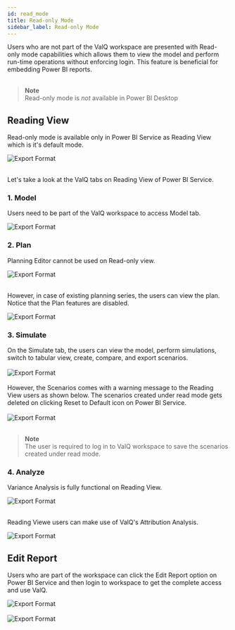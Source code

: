 ```yaml
---
id: read_mode
title: Read-only Mode
sidebar_label: Read-only Mode
---
```


<div style={{textAlign: 'justify'}}>
Users who are not part of the ValQ workspace are presented with Read-only mode 
capabilities which allows them to view the model and perform run-time operations without enforcing login.
This feature is beneficial for embedding Power BI reports.
</div> <br />

> **Note** <br />
Read-only mode is _not_ available in Power BI Desktop

## Reading View

Read-only mode is available only in Power BI Service as Reading View which is it's default mode.

<div style={{ textAlign: "left" }}>
  <Zoom>
    <img
      alt="Export Format"
      src={useBaseUrl("/doc-images/readonly/rom9.png")}
    />
  </Zoom>
</div><br />

Let's take a look at the ValQ tabs on Reading View of Power BI Service.

### 1. Model

Users need to be part of the ValQ workspace to access Model tab.

<div style={{ textAlign: "center" }}>
  <Zoom>
    <img
      alt="Export Format"
      src={useBaseUrl("/doc-images/readonly/rom1.png")}
      width={370}
      height={325}
    />
  </Zoom>
</div>

### 2. Plan

Planning Editor cannot be used on Read-only view.

<div style={{ textAlign: "center" }}>
  <Zoom>
    <img
      alt="Export Format"
      src={useBaseUrl("/doc-images/readonly/rom2.png")}
    />
  </Zoom>
</div><br />

However, in case of existing planning series, the users can view the plan. Notice that the Plan features are disabled.

<div style={{ textAlign: "center" }}>
  <Zoom>
    <img
      alt="Export Format"
      src={useBaseUrl("/doc-images/readonly/rom3.png")}
    />
  </Zoom>
</div>

### 3. Simulate

<div style={{textAlign: 'justify'}}>
On the Simulate tab, the users can view the model, perform simulations, switch to tabular view, create, compare, and export scenarios.
</div> <br />

<div style={{ textAlign: "center" }}>
  <Zoom>
    <img
      alt="Export Format"
      src={useBaseUrl("/doc-images/readonly/rom4.png")}
    />
  </Zoom>
</div> <br />

<div style={{textAlign: 'justify'}}>
However, the Scenarios comes with a warning message to the Reading View users as shown below. 
The scenarios created under read mode gets deleted on clicking Reset to Default icon on Power BI Service.
</div> <br />

<div style={{ textAlign: "center" }}>
  <Zoom>
    <img
      alt="Export Format"
      src={useBaseUrl("/doc-images/readonly/rom5.png")}
    />
  </Zoom>
</div> <br />

> **Note** <br />
The user is required to log in to ValQ workspace to save the scenarios created under read mode.

### 4. Analyze

Variance Analysis is fully functional on Reading View.

<div style={{ textAlign: "center" }}>
  <Zoom>
    <img
      alt="Export Format"
      src={useBaseUrl("/doc-images/readonly/rom6.png")}
    />
  </Zoom>
</div> <br />

Reading Viewe users can make use of ValQ's Attribution Analysis.

<div style={{ textAlign: "center" }}>
  <Zoom>
    <img
      alt="Export Format"
      src={useBaseUrl("/doc-images/readonly/rom7.png")}
    />
  </Zoom>
</div>

## Edit Report

Users who are part of the workspace can click the Edit Report option on Power BI Service and then login to workspace to get the complete access and use ValQ.

<div style={{ textAlign: "left" }}>
  <Zoom>
    <img
      alt="Export Format"
      src={useBaseUrl("/doc-images/readonly/rom8.1.png")}
    />
  </Zoom>
</div> <br />

<div style={{ textAlign: "center" }}>
  <Zoom>
    <img
      alt="Export Format"
      src={useBaseUrl("/doc-images/readonly/rom8.2.png")}
    />
  </Zoom>
</div>



